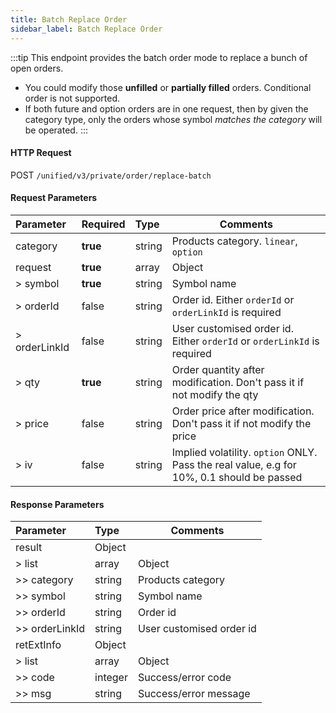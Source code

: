 ```yaml
---
title: Batch Replace Order
sidebar_label: Batch Replace Order
---
```


:::tip
This endpoint provides the batch order mode to replace a bunch of open orders.
- You could modify those **unfilled** or **partially filled** orders. Conditional order is not supported.
- If both future and option orders are in one request, then by given the category type, only the orders whose
symbol _matches the category_ will be operated.
:::

#### HTTP Request
POST `/unified/v3/private/order/replace-batch`

#### Request Parameters
| Parameter | Required | Type | Comments|
|:----- |:-------|:-----|------ |
|category |**true** |string |Products category. `linear`, `option` |
|request |**true** |array |Object |
|> symbol |**true** |string |Symbol name |
|> orderId |false |string |Order id. Either `orderId` or `orderLinkId` is required |
|> orderLinkId |false |string |User customised order id. Either `orderId` or `orderLinkId` is required |
|> qty |**true** |string |Order quantity after modification. Don't pass it if not modify the qty |
|> price |false |string |Order price after modification. Don't pass it if not modify the price |
|> iv |false |string |Implied volatility. `option` ONLY. Pass the real value, e.g for 10%, 0.1 should be passed |


#### Response Parameters
| Parameter | Type | Comments|
|:----- |:-----|----- |
|result |Object | |
|> list |array |Object |
|>> category |string |Products category |
|>> symbol |string |Symbol name |
|>> orderId |string |Order id |
|>> orderLinkId |string |User customised order id |
|retExtInfo |Object | |
|> list |array |Object |
|>> code |integer |Success/error code |
|>> msg |string |Success/error message |